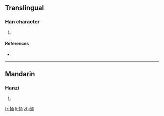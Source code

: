 ==Translingual==

===Han character===
{{Han char|rn=61|rad=心|as=07|sn=10|four=9702<sub>7</sub>|canj=心弓戈月 (PNIB)}}

# {{defn|Han|sort=心07}}

====References====
* {{Han ref|kx=0386.190|dkj=10622|dj=0718.190|hdz=42307.070|uh=6080|ud=24704|bh=D1A4|bd=53668}}

----

==Mandarin==

===Hanzi===
{{cmn-hanzi|pin=[[yǒng]] ([[yong3]])|wg=yung<sup>3</sup>}}

# {{defn|Mandarin|sort=心07}}

[[fr:悀]]
[[li:悀]]
[[zh:悀]]